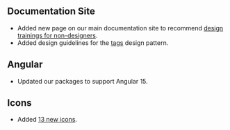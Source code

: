 
## Documentation Site

-   Added new page on our main documentation site to recommend [design trainings for non-designers](/design/for-non-designers).
-   Added design guidelines for the [tags](/patterns/tags) design pattern.

## Angular

-   Updated our packages to support Angular 15.

## Icons

-   Added [13 new icons](https://github.com/etn-ccis/blui-icons/pull/282).
